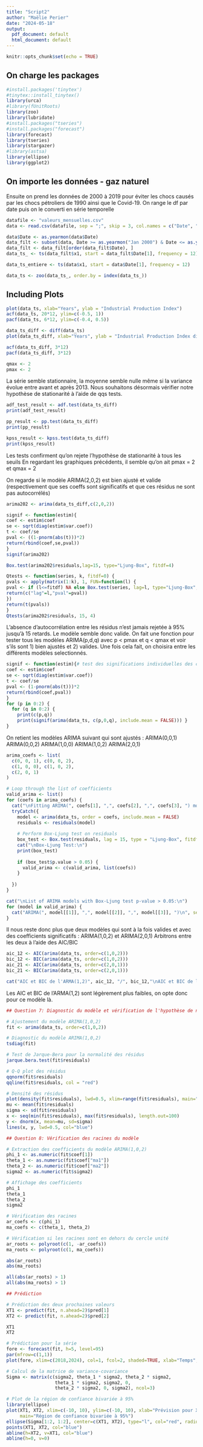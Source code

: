 ```yaml
---
title: "Script2"
author: "Maëlie Perier"
date: "2024-05-18"
output:
  pdf_document: default
  html_document: default
---
```


```r
knitr::opts_chunk$set(echo = TRUE)
```
## On charge les packages

```r
#install.packages('tinytex')
#tinytex::install_tinytex()
library(urca)
#library(fUnitRoots)
library(zoo)
library(lubridate)
#install.packages("tseries")
#install.packages("forecast")
library(forecast)
library(tseries)
library(stargazer)
#library(astsa)
library(ellipse)
library(ggplot2)

```

## On importe les données - gaz naturel 
Ensuite on prend les données de 2000 à 2019 pour éviter les chocs causés par les chocs pétroliers de 1990 ainsi que le Covid-19. 
On range le df par date puis on le converti en série temporelle

```r
datafile <- "valeurs_mensuelles.csv"
data <- read.csv(datafile, sep = ";", skip = 3, col.names = c("Date", "x1", "ignore"))

data$Date <- as.yearmon(data$Date)
data_filt <- subset(data, Date >= as.yearmon("Jan 2000") & Date <= as.yearmon("Dec 2019"))
data_filt <- data_filt[order(data_filt$Date), ]
data_ts_ <- ts(data_filt$x1, start = data_filt$Date[1], frequency = 12)

data_ts_entiere <- ts(data$x1, start = data$Date[1], frequency = 12)

data_ts <- zoo(data_ts_, order.by = index(data_ts_))
```

## Including Plots


```r
plot(data_ts, xlab="Years", ylab = "Industrial Production Index")
acf(data_ts, 20*12, ylim=c(-0.5, 1))
pacf(data_ts, 6*12, ylim=c(-0.4, 0.5))
```

```r
data_ts_diff <- diff(data_ts)
plot(data_ts_diff, xlab="Years", ylab = "Industrial Production Index differencié")

acf(data_ts_diff, 3*12) 
pacf(data_ts_diff, 3*12)

qmax <- 2
pmax <- 2

```
La série semble stationnaire, la moyenne semble nulle même si la variance évolue entre avant et après 2013. Nous souhaitons désormais vérifier notre hypothèse de stationarité à l'aide de qqs tests. 

```r
adf_test_result <- adf.test(data_ts_diff)
print(adf_test_result)

pp_result <- pp.test(data_ts_diff)
print(pp_result)

kpss_result <- kpss.test(data_ts_diff)
print(kpss_result)
```
Les tests confirment qu'on rejete l'hypothèse de stationarité à tous les seuils
En regardant les graphiques précédents, il semble qu'on ait pmax = 2 et qmax = 2 

On regarde si le modèle ARIMA(2,0,2) est bien ajusté et valide (respectivement que ses coeffs sont significatifs et que ces résidus ne sont pas autocorrélés)

```r
arima202 <- arima(data_ts_diff,c(2,0,2))

signif <- function(estim){
coef <- estim$coef
se <- sqrt(diag(estim$var.coef))
t <- coef/se
pval <- ((1-pnorm(abs(t)))*2)
return(rbind(coef,se,pval))
}
signif(arima202)

Box.test(arima202$residuals,lag=15, type="Ljung-Box", fitdf=4)

Qtests <- function(series, k, fitdf=0) {
pvals <- apply(matrix(1:k), 1, FUN=function(l) {
pval <- if (l<=fitdf) NA else Box.test(series, lag=l, type="Ljung-Box", fitdf=fitdf)$p.value 
return(c("lag"=l,"pval"=pval))
})
return(t(pvals))
}
Qtests(arima202$residuals, 15, 4)

```
L'absence d'autocorrélation entre les résidus n'est jamais rejetée à 95% jusqu'à 15 retards. Le modèle semble donc valide.
On fait une fonction pour tester tous les modèles ARIMA(p,d,q) avec p < pmax et q < qmax et voir s'ils sont 1) bien ajustés et 2) valides. Une fois cela fait, on choisira entre les différents modèles selectionnés. 


```r
signif <- function(estim){# test des significations individuelles des coefficients 
coef <- estim$coef
se <- sqrt(diag(estim$var.coef))
t <- coef/se
pval <- (1-pnorm(abs(t)))*2
return(rbind(coef,pval)) 
}
for (p in 0:2) { 
  for (q in 0:2) {
    print(c(p,q))
    print(signif(arima(data_ts, c(p,0,q), include.mean = FALSE))) }
}
```
On retient les modèles ARIMA suivant qui sont ajustés : 
ARIMA(0,0,1)
ARIMA(0,0,2)
ARIMA(1,0,0)
ARIMA(1,0,2)
ARIMA(2,0,1)
```r
arima_coefs <- list(
  c(0, 0, 1), c(0, 0, 2), 
  c(1, 0, 0), c(1, 0, 2),
  c(2, 0, 1)
)

# Loop through the list of coefficients
valid_arima <- list()
for (coefs in arima_coefs) {
  cat("\nFitting ARIMA(", coefs[1], ",", coefs[2], ",", coefs[3], ") model:\n", sep = "")
  tryCatch({
    model <- arima(data_ts, order = coefs, include.mean = FALSE)
    residuals <- residuals(model)
    
    # Perform Box-Ljung test on residuals
    box_test <- Box.test(residuals, lag = 15, type = "Ljung-Box", fitdf = sum(coefs))
    cat("\nBox-Ljung Test:\n")
    print(box_test)
    
    if (box_test$p.value > 0.05) {
      valid_arima <- c(valid_arima, list(coefs))
    }
    
  })
}

cat("\nList of ARIMA models with Box-Ljung test p-value > 0.05:\n")
for (model in valid_arima) {
  cat("ARIMA(", model[[1]], ",", model[[2]], ",", model[[3]], ")\n", sep = "")
}
```
Il nous reste donc plus que deux modèles qui sont à la fois valides et avec des coefficients significatifs : ARIMA(1,0,2) et ARIMA(2,0,1)
Arbitrons entre les deux à l'aide des AIC/BIC

```r
aic_12 <- AIC(arima(data_ts, order=c(1,0,2)))
bic_12 <- BIC(arima(data_ts, order=c(1,0,2)))
aic_21 <- AIC(arima(data_ts, order=c(2,0,1)))
bic_21 <- BIC(arima(data_ts, order=c(2,0,1)))

cat("AIC et BIC de l'ARMA(1,2)", aic_12, "/", bic_12,"\nAIC et BIC de l'ARMA(2,1)", aic_21, "/", bic_21)

```
Les AIC et BIC de l'ARMA(1,2) sont légèrement plus faibles, on opte donc pour ce modèle là. 

```r
## Question 7: Diagnostic du modèle et vérification de l'hypothèse de normalité des résidus

# Ajustement du modèle ARIMA(1,0,2)
fit <- arima(data_ts, order=c(1,0,2))

# Diagnostic du modèle ARIMA(1,0,2)
tsdiag(fit)

# Test de Jarque-Bera pour la normalité des résidus
jarque.bera.test(fit$residuals)

# Q-Q plot des résidus
qqnorm(fit$residuals)
qqline(fit$residuals, col = "red")

# Densité des résidus
plot(density(fit$residuals), lwd=0.5, xlim=range(fit$residuals), main="Densité des résidus")
mu <- mean(fit$residuals)
sigma <- sd(fit$residuals)
x <- seq(min(fit$residuals), max(fit$residuals), length.out=100)
y <- dnorm(x, mean=mu, sd=sigma)
lines(x, y, lwd=0.5, col="blue")


```
```r
## Question 8: Vérification des racines du modèle

# Extraction des coefficients du modèle ARIMA(1,0,2)
phi_1 <- as.numeric(fit$coef[1])
theta_1 <- as.numeric(fit$coef["ma1"])
theta_2 <- as.numeric(fit$coef["ma2"])
sigma2 <- as.numeric(fit$sigma2)

# Affichage des coefficients
phi_1
theta_1
theta_2
sigma2

# Vérification des racines
ar_coefs <- c(phi_1)
ma_coefs <- c(theta_1, theta_2)

# Vérification si les racines sont en dehors du cercle unité
ar_roots <- polyroot(c(1, -ar_coefs))
ma_roots <- polyroot(c(1, ma_coefs))

abs(ar_roots)
abs(ma_roots)

all(abs(ar_roots) > 1)
all(abs(ma_roots) > 1)

## Prédiction

# Prédiction des deux prochaines valeurs
XT1 <- predict(fit, n.ahead=2)$pred[1]
XT2 <- predict(fit, n.ahead=2)$pred[2]

XT1
XT2

# Prédiction pour la série
fore <- forecast(fit, h=5, level=95)
par(mfrow=c(1,1))
plot(fore, xlim=c(2018,2024), col=1, fcol=2, shaded=TRUE, xlab="Temps", ylab="Valeur", main="Prévision pour la série")

# Calcul de la matrice de variance-covariance
Sigma <- matrix(c(sigma2, theta_1 * sigma2, theta_2 * sigma2,
                  theta_1 * sigma2, sigma2, 0,
                  theta_2 * sigma2, 0, sigma2), ncol=3)

# Plot de la région de confiance bivariée à 95%
library(ellipse)
plot(XT1, XT2, xlim=c(-10, 10), ylim=c(-10, 10), xlab="Prévision pour X_{T+1}", ylab="Prévision pour X_{T+2}",
     main="Région de confiance bivariée à 95%")
ellipse(Sigma[1:2, 1:2], center=c(XT1, XT2), type="l", col="red", radius=1)
points(XT1, XT2, col="blue")
abline(h=XT2, v=XT1, col="blue")
abline(h=0, v=0)
```

